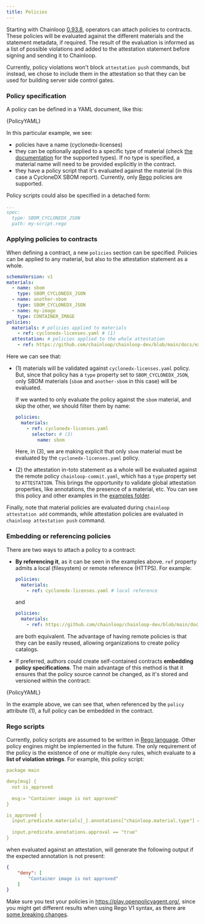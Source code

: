 ```yaml
---
title: Policies
---
```



Starting with Chainloop [0.93.8](https://github.com/chainloop-dev/chainloop/releases/tag/v0.93.8), operators can attach policies to contracts. 
These policies will be evaluated against the different materials and the statement metadata, if required. The result of the evaluation is informed as a list of possible violations and added to the attestation statement
before signing and sending it to Chainloop. 

Currently, policy violations won't block `attestation push` commands, but instead, we chose to include them in the attestation so that they can 
be used for building server side control gates.

### Policy specification
A policy can be defined in a YAML document, like this:

<CodeBlock language="yaml" title="cyclonedx-licenses.yaml" showLineNumbers>
  {PolicyYAML}
</CodeBlock>

In this particular example, we see:
* policies have a name (cyclonedx-licenses)
* they can be optionally applied to a specific type of material (check [the documentation](./operator/contract#material-schema) for the supported types). If no type is specified, a material name will need to be provided explicitly in the contract.
* they have a policy script that it's evaluated against the material (in this case a CycloneDX SBOM report). Currently, only [Rego](https://www.openpolicyagent.org/docs/latest/policy-language/#learning-rego) policies are supported.

Policy scripts could also be specified in a detached form:
```yaml
...
spec:
  type: SBOM_CYCLONEDX_JSON
  path: my-script.rego
```

### Applying policies to contracts
When defining a contract, a new `policies` section can be specified. Policies can be applied to any material, but also to the attestation statement as a whole.
```yaml
schemaVersion: v1
materials:
  - name: sbom
    type: SBOM_CYCLONEDX_JSON
  - name: another-sbom
    type: SBOM_CYCLONEDX_JSON
  - name: my-image
    type: CONTAINER_IMAGE
policies:
  materials: # policies applied to materials
    - ref: cyclonedx-licenses.yaml # (1)
  attestation: # policies applied to the whole attestation
    - ref: https://github.com/chainloop/chainloop-dev/blob/main/docs/examples/policies/chainloop-commit.yaml # (2)
```
Here we can see that:
- (1) materials will be validated against `cyclonedx-licenses.yaml` policy. But, since that policy has a `type` property set to `SBOM_CYCLONEDX_JSON`, only SBOM materials (`sbom` and `another-sbom` in this case) will be evaluated. 
  
  If we wanted to only evaluate the policy against the `sbom` material, and skip the other, we should filter them by name:
  ```yaml
  policies:
    materials:
      - ref: cyclonedx-licenses.yaml
        selector: # (3)
          name: sbom
  ```
  Here, in (3), we are making explicit that only `sbom` material must be evaluated by the `cyclonedx-licenses.yaml` policy.
- (2) the attestation in-toto statement as a whole will be evaluated against the remote policy `chainloop-commit.yaml`, which has a `type` property set to `ATTESTATION`. 
  This brings the opportunity to validate global attestation properties, like annotations, the presence of a material, etc. You can see this policy and other examples in the [examples folder](https://github.com/chainloop-dev/chainloop/tree/main/docs/examples/policies).

Finally, note that material policies are evaluated during `chainloop attestation add` commands, while attestation policies are evaluated in `chainloop attestation push` command.

### Embedding or referencing policies
There are two ways to attach a policy to a contract:
* **By referencing it**, as it can be seen in the examples above. `ref` property admits a local (filesystem) or remote reference (HTTPS). For example:
  ```yaml
  policies:
    materials: 
      - ref: cyclonedx-licenses.yaml # local reference
  ```
  and
  ```yaml
  policies:
    materials:
      - ref: https://github.com/chainloop/chainloop-dev/blob/main/docs/examples/policies/cyclonedx-licenses.yaml
  ```
  are both equivalent. The advantage of having remote policies is that they can be easily reused, allowing organizations to create policy catalogs.

* If preferred, authors could create self-contained contracts **embedding policy specifications**. The main advantage of this method is that it ensures that the policy source cannot be changed, as it's stored and versioned within the contract:

<CodeBlock language="yaml" title="cyclonedx-licenses.yaml" showLineNumbers>
  {PolicyYAML}
</CodeBlock>

In the example above, we can see that, when referenced by the `policy` attribute (1), a full policy can be embedded in the contract.
  
### Rego scripts
Currently, policy scripts are assumed to be written in [Rego language](https://www.openpolicyagent.org/docs/latest/policy-language/#learning-rego). Other policy engines might be implemented in the future.
The only requirement of the policy is the existence of one or multiple `deny` rules, which evaluate to a **list of violation strings**.
For example, this policy script:
```yaml
package main

deny[msg] {
  not is_approved
  
  msg:= "Container image is not approved"
}

is_approved {
  input.predicate.materials[_].annotations["chainloop.material.type"] == "CONTAINER_IMAGE"
  
  input.predicate.annotations.approval == "true"
}
```
when evaluated against an attestation, will generate the following output if the expected annotation is not present:
```json
{
    "deny": [
        "Container image is not approved"
    ]
}
```
Make sure you test your policies in https://play.openpolicyagent.org/, since you might get different results when using Rego V1 syntax, as there are [some breaking changes](https://www.openpolicyagent.org/docs/latest/opa-1/).